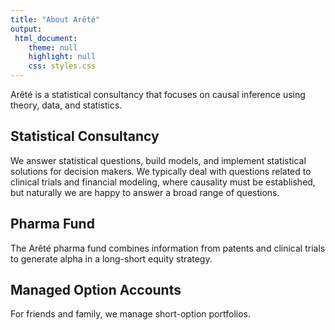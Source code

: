 ```yaml
---
title: "About Arêté"
output: 
 html_document:
    theme: null
    highlight: null
    css: styles.css
---
```

Arêté is a statistical consultancy that focuses on causal inference using theory, data, and statistics.

## Statistical Consultancy
We answer statistical questions, build models, and implement statistical solutions for decision makers. We typically deal with questions related to clinical trials and financial modeling, where causality must be established, but naturally we are happy to answer a broad range of questions.

## Pharma Fund
The Arêté pharma fund combines information from patents and clinical trials to generate alpha in a long-short equity strategy.

## Managed Option Accounts
For friends and family, we manage short-option portfolios.
